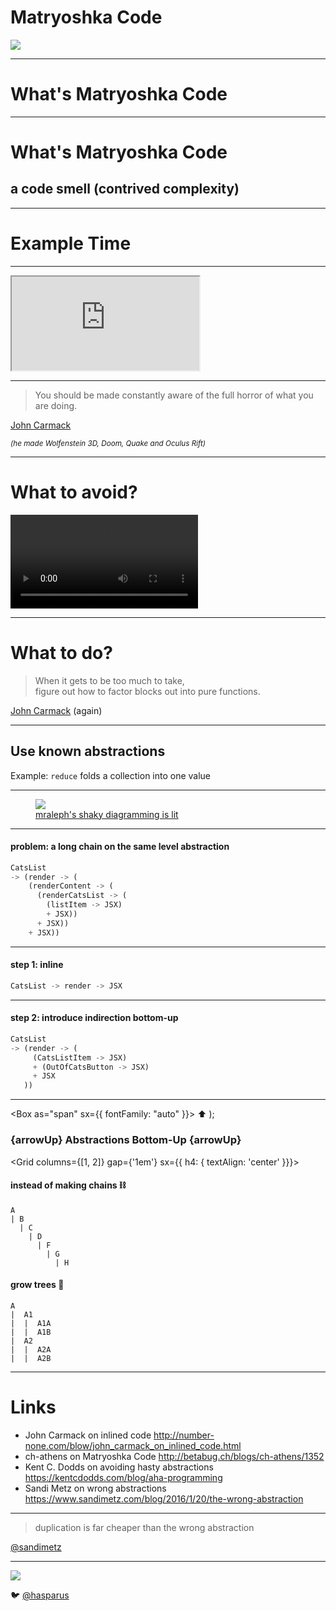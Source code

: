 

<Head>
  <title>Matryoshka Code</title>
</Head>

# Matryoshka Code

![](https://images-na.ssl-images-amazon.com/images/I/5186qD8N%2BpL._SX466_.jpg)

---

# What's Matryoshka Code

---

# What's Matryoshka Code

## a code smell (contrived complexity)

---

# Example Time

---

<iframe
  src="https://codesandbox.io/embed/bad-matryoshka-code-dont-judge-me-its-for-education-purposes-only-2-fcpl8?fontsize=14&hidenavigation=1&theme=dark"
  style={{
    overflow: "hidden",
    width: "90%",
    height: "90%",
    border: "none",
    borderRadius: "4px",
    backgroundColor: "#111",
    boxShadow:
      "0 1px 2px rgba(0,0,0,0.07), 0 2px 4px rgba(0,0,0,0.07), 0 4px 8px rgba(0,0,0,0.07), 0 8px 16px rgba(0,0,0,0.07),0 16px 32px rgba(0,0,0,0.07), 0 32px 64px rgba(0,0,0,0.07)",
  }}
  title="bad-matryoshka-code-dont-judge-me-its-for-education-purposes-only-2"
  allow="accelerometer; ambient-light-sensor; camera; encrypted-media; geolocation; gyroscope; hid; microphone; midi; payment; usb; vr"
  sandbox="allow-forms allow-modals allow-popups allow-presentation allow-same-origin allow-scripts"
></iframe>

---

> You should be made constantly aware of the full horror of what you are doing.

[John Carmack](https://twitter.com/ID_AA_Carmack)

<small>

_(he made Wolfenstein 3D, Doom, Quake and Oculus Rift)_

</small>

---

# What to avoid?


<video controls preload="auto">
  <source src={videoSrc} type="video/mp4" />
</video>

---

# What to do?

> When it gets to be too much to take, <br />
> figure out how to factor blocks out into pure functions.

[John Carmack](https://twitter.com/ID_AA_Carmack) (again)

---

## Use known abstractions

Example: `reduce` folds a collection into one value

---


<figure style={{ textAlign: 'center'}}>

<img src={inlineAbstractSrc} />

<figcaption style={{ fontSize: "1rem" }}>
  <a href="https://mrale.ph/blog/2012/11/25/shaky-diagramming.html">
    mraleph's shaky diagramming is lit
  </a>
</figcaption>

</figure>

---

#### problem: a long chain on the same level abstraction

```ts
CatsList
-> (render -> (
    (renderContent -> (
      (renderCatsList -> (
        (listItem -> JSX)
        + JSX))
      + JSX))
    + JSX))
```

---

#### step 1: inline

```ts
CatsList -> render -> JSX
```

---

#### step 2: introduce indirection bottom-up

```ts
CatsList
-> (render -> (
     (CatsListItem -> JSX)
     + (OutOfCatsButton -> JSX)
     + JSX
   ))
```

---

  <Box as="span" sx={{ fontFamily: "auto" }}>
    ⬆&#xFE0F;
  </Box>
);

<h3>
  {arrowUp} Abstractions Bottom-Up {arrowUp}
</h3>

<Grid columns={[1, 2]} gap={'1em'} sx={{ h4: { textAlign: 'center' }}}>
  <div>

#### instead of making chains ⛓

```
A
| B
  | C
    | D
      | F
        | G
          | H
```

</div>
<div>

#### grow trees 🌲

```
A
|  A1
|  |  A1A
|  |  A1B
|  A2
|  |  A2A
|  |  A2B
```

</div>
</Grid>

---

# Links

- John Carmack on inlined code
  http://number-none.com/blow/john_carmack_on_inlined_code.html
- ch-athens on Matryoshka Code
  http://betabug.ch/blogs/ch-athens/1352
- Kent C. Dodds on avoiding hasty abstractions
  https://kentcdodds.com/blog/aha-programming
- Sandi Metz on wrong abstractions
  https://www.sandimetz.com/blog/2016/1/20/the-wrong-abstraction

---

<!-- tldr -->

> duplication is far cheaper than the wrong abstraction

[@sandimetz](https://twitter.com/sandimetz)

---

<!-- thanks -->

![](https://media2.giphy.com/media/l3q2wJsC23ikJg9xe/giphy.gif)

🐦 [@hasparus](https://twitter.com/hasparus)


<GithubCorner href="https://github.com/hasparus/matryoshka-code" />

